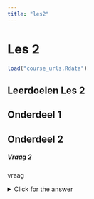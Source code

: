 ```yaml
---
title: "les2"
---
```


# Les 2

```r
load("course_urls.Rdata")
```

## Leerdoelen Les 2

## Onderdeel 1

## Onderdeel 2

<div class="question">
##### Vraag 2

vraag
</div>

<details><summary>Click for the answer</summary>
antwoord
```r
# code chuncks kunnen gewoon mee
print("21")
```
  
</details>